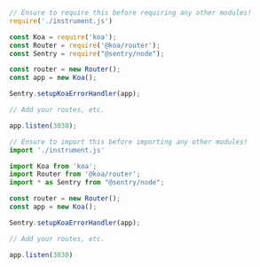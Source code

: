 ```javascript {tabTitle:CommonJS}
// Ensure to require this before requiring any other modules!
require('./instrument.js')

const Koa = require('koa');
const Router = require('@koa/router');
const Sentry = require("@sentry/node");

const router = new Router();
const app = new Koa();

Sentry.setupKoaErrorHandler(app);

// Add your routes, etc.

app.listen(3030);
```

```javascript {tabTitle:ESM}
// Ensure to import this before importing any other modules!
import './instrument.js'

import Koa from 'koa';
import Router from '@koa/router';
import * as Sentry from "@sentry/node";

const router = new Router();
const app = new Koa();

Sentry.setupKoaErrorHandler(app);

// Add your routes, etc.

app.listen(3030)
```

